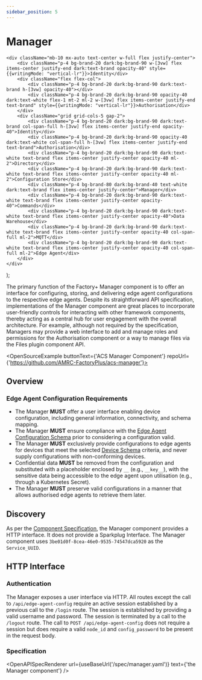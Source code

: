 ```yaml
---
sidebar_position: 5
---
```



# Manager

    <div className="mb-10 mx-auto text-center w-full flex justify-center">
        <div className="p-4 bg-brand-20 dark:bg-brand-90 w-[3vw] flex items-center justify-end dark:text-brand opacity-40" style={{writingMode: "vertical-lr"}}>Identity</div>
        <div className="flex flex-col">
            <div className="p-4 bg-brand-20 dark:bg-brand-90 dark:text-brand h-[3vw] opacity-40"></div>
            <div className="p-4 bg-brand-20 dark:bg-brand-90 opacity-40 dark:text-white flex-1 mt-2 ml-2 w-[3vw] flex items-center justify-end text-brand" style={{writingMode: "vertical-lr"}}>Authorisation</div>
        </div>
        <div className="grid grid-cols-5 gap-2">
            <div className="p-4 bg-brand-20 dark:bg-brand-90 dark:text-brand col-span-full h-[3vw] flex items-center justify-end opacity-40">Identity</div>
            <div className="p-4 bg-brand-20 dark:bg-brand-90 opacity-40 dark:text-white col-span-full h-[3vw] flex items-center justify-end text-brand">Authorisation</div>
            <div className="p-4 bg-brand-20 dark:bg-brand-90 dark:text-white text-brand flex items-center justify-center opacity-40 ml-2">Directory</div>
            <div className="p-4 bg-brand-20 dark:bg-brand-90 dark:text-white text-brand flex items-center justify-center opacity-40 ml-2">Configuration Store</div>
            <div className="p-4 bg-brand-80 dark:bg-brand-40 text-white dark:text-brand flex items-center justify-center">Manager</div>
            <div className="p-4 bg-brand-20 dark:bg-brand-90 dark:text-white text-brand flex items-center justify-center opacity-40">Commands</div>
            <div className="p-4 bg-brand-20 dark:bg-brand-90 dark:text-white text-brand flex items-center justify-center opacity-40">Data Warehouse</div>
            <div className="p-4 bg-brand-20 dark:bg-brand-90 dark:text-white text-brand flex items-center justify-center opacity-40 col-span-full ml-2">MQTT</div>
            <div className="p-4 bg-brand-20 dark:bg-brand-90 dark:text-white text-brand flex items-center justify-center opacity-40 col-span-full ml-2">Edge Agent</div>
        </div>
    </div>
);

The primary function of the Factory+ Manager component is to offer an interface for configuring, storing, and delivering edge agent configurations to the respective edge agents. Despite its straightforward API specification, implementations of the Manager component are great places to incorporate user-friendly controls for interacting with other framework components, thereby acting as a central hub for user engagement with the overall architecture. For example, although not required by the specification, Managers may provide a web interface to add and manage roles and permissions for the Authorisation component or a way to manage files via the Files plugin component API.

<OpenSourceExample buttonText={'ACS Manager Component'} repoUrl={'https://github.com/AMRC-FactoryPlus/acs-manager'}></OpenSourceExample>

## Overview

<ComponentOverview></ComponentOverview>

### Edge Agent Configuration Requirements

- The Manager **MUST** offer a user interface enabling device configuration, including general information, connectivity, and schema mapping.
- The Manager **MUST** ensure compliance with the [Edge Agent Configuration Schema](https://github.com/AMRC-FactoryPlus/schemas/blob/main/Edge_Agent_Config.json) prior to considering a configuration valid.
- The Manager **MUST** exclusively provide configurations to edge agents for devices that meet the selected [Device Schema](/docs/schemas) criteria, and never supply configurations with non-conforming devices.
- Confidential data **MUST** be removed from the configuration and substituted with a placeholder enclosed by `__` (e.g., `__key__`), with the sensitive data being accessible to the edge agent upon utilisation (e.g., through a Kubernetes Secret).
- The Manager **MUST** preserve valid configurations in a manner that allows authorised edge agents to retrieve them later.

## Discovery

As per the [Component Specification](/docs/framework-components/specification), the Manager component provides a HTTP interface. It does not provide a Sparkplug Interface. The Manager component uses `3be01d0f-8cea-46e0-9535-74547dca5920` as the `Service_UUID`.

## HTTP Interface

### Authentication

The Manager exposes a user interface via HTTP. All routes except the call to `/api/edge-agent-config` require an active session established by a previous call to the `/login` route. The session is established by providing a valid username and password. The session is terminated by a call to the `/logout` route. The call to `POST /api/edge-agent-config` does not require a session but does require a valid `node_id` and `config_password` to be present in the request body.

### Specification

<OpenAPISpecRenderer url={useBaseUrl('/spec/manager.yaml')} text={'the Manager component'} />